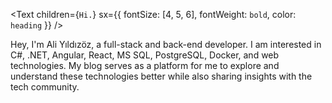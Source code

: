 <Text children={`Hi.`} sx={{ fontSize: [4, 5, 6], fontWeight: `bold`, color: `heading` }} />

Hey, I'm Ali Yıldızöz, a full-stack and back-end developer. I am interested in C#, .NET, Angular, React, MS SQL, PostgreSQL, Docker, and web technologies. My blog serves as a platform for me to explore and understand these technologies better while also sharing insights with the tech community.